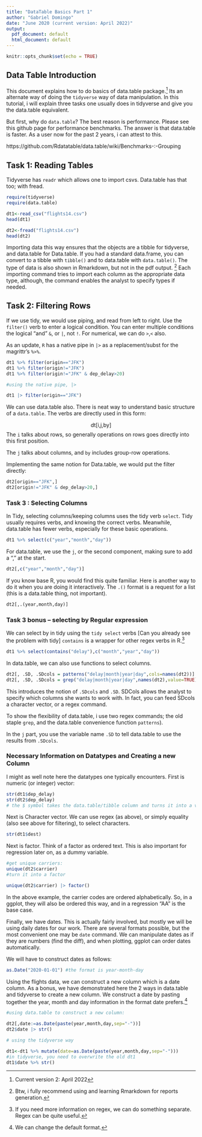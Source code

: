 ```yaml
---
title: "DataTable Basics Part 1"
author: "Gabriel Domingo"
date: "June 2020 (current version: April 2022)"
output:
  pdf_document: default
  html_document: default
---
```


```r
knitr::opts_chunk$set(echo = TRUE)
```

## Data Table Introduction

This document explains how to do basics of data.table package.^[Current version 2: April 2022] Its an alternate way of doing the `tidyverse` way of data manipulation. In this tutorial, i will explain three tasks one usually does in tidyverse and give you the data.table equivalent.

But first, why do `data.table`? The best reason is performance. Please see this github page for performance benchmarks. The answer is that data.table is faster. As a user now for the past 2 years, i can attest to this.

https://github.com/Rdatatable/data.table/wiki/Benchmarks-:-Grouping


## Task 1: Reading Tables

Tidyverse has `readr` which allows one to import csvs. Data.table has that too; with fread.

```r
require(tidyverse)
require(data.table)

dt1<-read_csv("flights14.csv")
head(dt1)
```

```r
dt2<-fread("flights14.csv")
head(dt2)

```


Importing data this way ensures that the objects are a tibble for tidyverse, and data.table for Data.table. If you had a standard data.frame, you can convert to a tibble with `tibble()` and to data.table with `data.table()`. The type of data is also shown in Rmarkdown, but not in the pdf output. ^[Btw, i fully recommend using and learning Rmarkdown for reports generation.] Each importing command tries to import each column as the appropriate data type, although, the command enables the analyst to specify types if needed.

## Task 2: Filtering Rows

If we use tidy, we would use piping, and read from left to right. Use the `filter()` verb to enter a logical condition. You can enter multiple conditions the logical "and" `&`, or `|`, not `!`. For numerical, we can do `>`,`<` also. 

As an update, `R` has a native pipe in `|>` as a replacement/subst for the magrittr's `%>%`.

```r
dt1 %>% filter(origin=="JFK") 
dt1 %>% filter(origin!="JFK") 
dt1 %>% filter(origin!="JFK" & dep_delay>20)
```

```r
#using the native pipe, |>

dt1 |> filter(origin=="JFK") 

```

We can use data.table also. There is neat way to understand basic structure of a `data.table`. The verbs are directly used in this form:

$$ \text{dt[i,j,by] }$$
The `i` talks about rows, so generally operations on rows goes directly into this first position.

The `j` talks about columns, and `by` includes group-row operations.

Implementing the same notion for Data.table, we would put the filter directly:

```r
dt2[origin=="JFK",]
dt2[origin!="JFK" & dep_delay>20,]
```

### Task 3 : Selecting Columns

In Tidy, selecting columns/keeping columns uses the tidy verb `select`. Tidy usually requires verbs, and knowing the correct verbs. Meanwhile, data.table has fewer verbs, especially for these basic operations.

```r
dt1 %>% select(c("year","month","day"))
```
For data.table, we use the `j`, or the second component, making sure to add a "," at the start.

```r
dt2[,c("year","month","day")]
```

If you know base R, you would find this quite familiar. Here is another way to do it when you are doing it interactively. The `.()` format is a request for a list (this is a data.table thing, not important).

```r
dt2[,.(year,month,day)]
```


### Task 3 bonus -- selecting by Regular expression

We can select by in tidy using the `tidy select` verbs [Can you already see the problem with tidy] `contains` is a wrapper for other regex verbs in R.^[If you need more information on regex, we can do something separate. Regex can be quite useful.] 

```r
dt1 %>% select(contains("delay"),c("month","year","day"))
```

In data.table, we can also use functions to select columns.

```r
dt2[, .SD, .SDcols = patterns("delay|month|year|day",cols=names(dt2))]
dt2[, .SD, .SDcols = grep("delay|month|year|day",names(dt2),value=TRUE)]
```
This introduces the notion of `.SDcols` and `.SD`. SDCols allows the analyst to specify which columns she wants to work with. In fact, you can feed SDcols a character vector, or a regex command. 

To show the flexibility of data.table, i use two regex commands; the old staple `grep`, and the data.table convenience function `patterns`).

In the `j` part, you use the variable name `.SD` to tell data.table to use the results from `.SDcols`.

### Necessary Information on Datatypes and Creating a new Column

I might as well note here the datatypes one typically encounters. First is numeric (or integer) vector:

```r
str(dt1$dep_delay)
str(dt2$dep_delay)
# the $ symbol takes the data.table/tibble column and turns it into a vector
```

Next is Character vector. We can use regex (as above), or simply equality (also see above for filtering), to select characters.

```r
str(dt1$dest)
```

Next is factor. Think of a factor as ordered text. This is also important for regression later on, as a dummy variable.

```r
#get unique carriers:
unique(dt2$carrier)
#turn it into a factor

unique(dt2$carrier) |> factor()

```

In the above example, the carrier codes are ordered alphabetically. So, in a ggplot, they will also be ordered this way, and in a regression "AA" is the base case.

Finally, we have dates. This is actually fairly involved, but mostly we will be using daily dates for our work. There are several formats possible, but the most convenient one may be `date` command. We can manipulate dates as if they are numbers (find the diff), and when plotting, ggplot can order dates automatically.

We will have to construct dates as follows:

```r
as.Date("2020-01-01") #the format is year-month-day
```

Using the flights data, we can construct a new column which is a date column. As a bonus, we have demonstrated here the 2 ways in data.table and tidyverse to create a new column. We construct a date by pasting together the year, month and day information in the format date prefers.^[We can change the default format.]

```r
#using data.table to construct a new column:

dt2[,date:=as.Date(paste(year,month,day,sep="-"))]
dt2$date |> str()

# using the tidyverse way

dt1<-dt1 %>% mutate(date=as.Date(paste(year,month,day,sep="-")))
#in tidyverse, you need to overwrite the old dt1
dt1$date %>% str()
```

